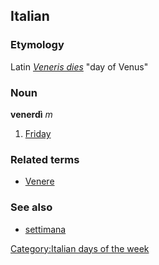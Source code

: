 ==Italian==
===Etymology===
Latin ''[[Veneris dies]]'' "day of Venus"
===Noun===
'''venerdì''' ''m''

# [[Friday]]

===Related terms===
*[[Venere]]

===See also===
*[[settimana]]
[[Category:Italian days of the week]]